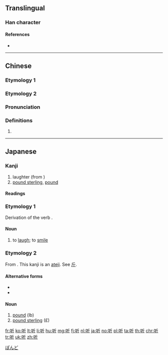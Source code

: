 {{also|聽|聴}}
==Translingual==
{{Han simplified forms|聽|聴|听}}
{{stroke order|strokes=7}}
{{rfe|mul}}

===Han character===
{{Han char|rn=30|rad=口|as=04|sn=7|four=62021|canj=RHML|ids=⿰口斤}}

====References====
* {{Han ref|kx=0178.160|dkj=03352|dj=0396.020|hdz=10591.020|uh=542C|ud=21548|bh=A776|bd=42870}}

----

==Chinese==

===Etymology 1===
{{zh-see|聽}}

===Etymology 2===
{{zh-forms}}

===Pronunciation===
{{zh-pron
|m=yǐn
|c=jan5
|cat=
}}

===Definitions===
{{zh-hanzi}}

# {{rfdef|lang=zh}}

----

==Japanese==

===Kanji===
{{ja-kanji|grade=|rs=口04}}

# laughter (from {{ja-l|笑う}})
# [[pound sterling]], [[pound]]

====Readings====
{{ja-readings
|on=[[きん]] (kin), [[ぎん]] (gin)
|kun=[[わらう]] (warau), [[ポンド]] (pondo)}}

===Etymology 1===
{{ja-kanjitab|わらう|yomi=kun}}
Derivation of the verb {{m|ja|笑う|tr=warau||to laugh; to smile}}.

====Noun====
{{ja-noun|わらう}}

# to [[laugh]]; to [[smile]] {{attention|ja|this doesn't look like the definition of a noun}}

===Etymology 2===
{{ja-kanjitab|ぽんど|yomi=kun}}
From {{etyl|en|ja|sort=ぽんど}} {{m|en|pound}}. This kanji is an [[当て字|ateji]]. See [[斤]].

====Alternative forms====
* {{l|ja|封}}
* {{l|ja|磅}}

====Noun====
{{ja-noun|ポンド}}

# [[pound]] (lb)
# [[pound sterling]] (£)

[[Category:Japanese terms spelled with ateji|ぽんど]]

[[fr:听]]
[[ko:听]]
[[lt:听]]
[[li:听]]
[[hu:听]]
[[mg:听]]
[[fj:听]]
[[nl:听]]
[[ja:听]]
[[no:听]]
[[pl:听]]
[[ta:听]]
[[th:听]]
[[chr:听]]
[[tr:听]]
[[uk:听]]
[[zh:听]]
